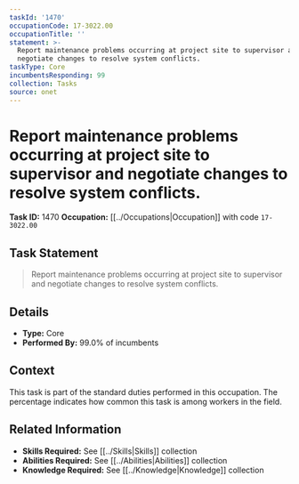 ```yaml
---
taskId: '1470'
occupationCode: 17-3022.00
occupationTitle: ''
statement: >-
  Report maintenance problems occurring at project site to supervisor and
  negotiate changes to resolve system conflicts.
taskType: Core
incumbentsResponding: 99
collection: Tasks
source: onet
---
```

# Report maintenance problems occurring at project site to supervisor and negotiate changes to resolve system conflicts.

**Task ID:** 1470
**Occupation:** [[../Occupations|Occupation]] with code `17-3022.00`

## Task Statement

> Report maintenance problems occurring at project site to supervisor and negotiate changes to resolve system conflicts.

## Details

- **Type:** Core
- **Performed By:** 99.0% of incumbents

## Context

This task is part of the standard duties performed in this occupation. The percentage indicates how common this task is among workers in the field.

## Related Information

- **Skills Required:** See [[../Skills|Skills]] collection
- **Abilities Required:** See [[../Abilities|Abilities]] collection
- **Knowledge Required:** See [[../Knowledge|Knowledge]] collection
